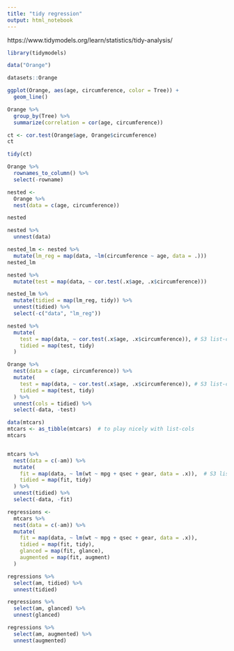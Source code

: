 ```yaml
---
title: "tidy regression"
output: html_notebook
---
```


https://www.tidymodels.org/learn/statistics/tidy-analysis/


```r
library(tidymodels)
```


```r
data("Orange")

datasets::Orange
```

```r
ggplot(Orange, aes(age, circumference, color = Tree)) +
  geom_line()
```

```r
Orange %>% 
  group_by(Tree) %>%
  summarize(correlation = cor(age, circumference))
```

```r
ct <- cor.test(Orange$age, Orange$circumference)
ct
```

```r
tidy(ct)
```

```r
Orange %>% 
  rownames_to_column() %>% 
  select(-rowname)

nested <- 
  Orange %>% 
  nest(data = c(age, circumference))

nested 

nested %>% 
  unnest(data)
```

```r
nested_lm <- nested %>% 
  mutate(lm_reg = map(data, ~lm(circumference ~ age, data = .)))
nested_lm

nested %>% 
  mutate(test = map(data, ~ cor.test(.x$age, .x$circumference)))
```

```r
nested_lm %>% 
  mutate(tidied = map(lm_reg, tidy)) %>% 
  unnest(tidied) %>% 
  select(-c("data", "lm_reg"))

nested %>% 
  mutate(
    test = map(data, ~ cor.test(.x$age, .x$circumference)), # S3 list-col
    tidied = map(test, tidy)
  ) 
```


```r
Orange %>% 
  nest(data = c(age, circumference)) %>% 
  mutate(
    test = map(data, ~ cor.test(.x$age, .x$circumference)), # S3 list-col
    tidied = map(test, tidy)
  ) %>% 
  unnest(cols = tidied) %>% 
  select(-data, -test)
```


```r
data(mtcars)
mtcars <- as_tibble(mtcars)  # to play nicely with list-cols
mtcars


mtcars %>%
  nest(data = c(-am)) %>% 
  mutate(
    fit = map(data, ~ lm(wt ~ mpg + qsec + gear, data = .x)),  # S3 list-col
    tidied = map(fit, tidy)
  ) %>% 
  unnest(tidied) %>% 
  select(-data, -fit)

```


```r
regressions <- 
  mtcars %>%
  nest(data = c(-am)) %>% 
  mutate(
    fit = map(data, ~ lm(wt ~ mpg + qsec + gear, data = .x)),
    tidied = map(fit, tidy),
    glanced = map(fit, glance),
    augmented = map(fit, augment)
  )

regressions %>% 
  select(am, tidied) %>% 
  unnest(tidied)

regressions %>% 
  select(am, glanced) %>% 
  unnest(glanced)

regressions %>% 
  select(am, augmented) %>% 
  unnest(augmented)
```

